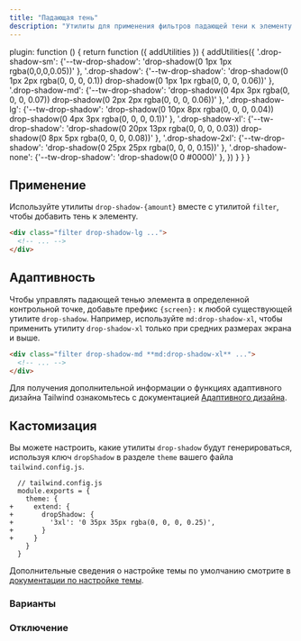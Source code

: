 ```yaml
---
title: "Падающая тень"
description: "Утилиты для применения фильтров падающей тени к элементу."
---
```



  plugin: function () {
    return function ({ addUtilities }) {
      addUtilities({
      '.drop-shadow-sm': {'--tw-drop-shadow': 'drop-shadow(0 1px 1px rgba(0,0,0,0.05))' },
      '.drop-shadow': {'--tw-drop-shadow': 'drop-shadow(0 1px 2px rgba(0, 0, 0, 0.1)) drop-shadow(0 1px 1px rgba(0, 0, 0, 0.06))' },
      '.drop-shadow-md': {'--tw-drop-shadow': 'drop-shadow(0 4px 3px rgba(0, 0, 0, 0.07)) drop-shadow(0 2px 2px rgba(0, 0, 0, 0.06))' },
      '.drop-shadow-lg': {'--tw-drop-shadow': 'drop-shadow(0 10px 8px rgba(0, 0, 0, 0.04)) drop-shadow(0 4px 3px rgba(0, 0, 0, 0.1))' },
      '.drop-shadow-xl': {'--tw-drop-shadow': 'drop-shadow(0 20px 13px rgba(0, 0, 0, 0.03)) drop-shadow(0 8px 5px rgba(0, 0, 0, 0.08))' },
      '.drop-shadow-2xl': {'--tw-drop-shadow': 'drop-shadow(0 25px 25px rgba(0, 0, 0, 0.15))' },
      '.drop-shadow-none': {'--tw-drop-shadow': 'drop-shadow(0 0 #0000)' },
      })
    }
  }
}

## Применение

Используйте утилиты `drop-shadow-{amount}` вместе с утилитой `filter`, чтобы добавить тень к элементу.

```html
<div class="filter drop-shadow-lg ...">
  <!-- ... -->
</div>
```

## Адаптивность

Чтобы управлять падающей тенью элемента в определенной контрольной точке, добавьте префикс `{screen}:` к любой существующей утилите `drop-shadow`. Например, используйте `md:drop-shadow-xl`, чтобы применить утилиту `drop-shadow-xl` только при средних размерах экрана и выше.

```html
<div class="filter drop-shadow-md **md:drop-shadow-xl** ...">
  <!-- ... -->
</div>
```

Для получения дополнительной информации о функциях адаптивного дизайна Tailwind ознакомьтесь с документацией [Адаптивного дизайна](/docs/responsive-design).

## Кастомизация

Вы можете настроить, какие утилиты `drop-shadow` будут генерироваться, используя ключ `dropShadow` в разделе `theme` вашего файла `tailwind.config.js`.

```diff-js
  // tailwind.config.js
  module.exports = {
    theme: {
+     extend: {
+       dropShadow: {
+         '3xl': '0 35px 35px rgba(0, 0, 0, 0.25)',
+       }
+     }
    }
  }
```

Дополнительные сведения о настройке темы по умолчанию смотрите в [документации по настройке темы](/docs/theme#customizing-the-default-theme).

### Варианты

<Variants plugin="dropShadow" name="drop-shadow" />

### Отключение

<Disabling plugin="dropShadow" name="drop-shadow" />
